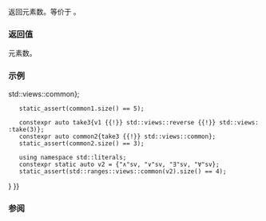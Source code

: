 {{cpp/ranges/common_view/title|size}}
{{cpp/ranges/common_view/navbar}}

{{dcl begin}}
{{dcl|num=1|since=c++20|
constexpr auto size() requires ranges::sized_range&lt;V&gt;;
}}
{{dcl|num=2|since=c++20|
constexpr auto size() const requires ranges::sized_range&lt;const V&gt;;
}}
{{dcl end}}

返回元素数。等价于 {{box|{{c/core|return ranges::size(}}{{rlpsi|/#base_}}{{c/core|);}}}}。

===返回值===
元素数。

===示例===
{{example
|code=
#include &lt;ranges&gt;
#include &lt;string_view&gt;

int main()
{
    constexpr static auto v1 = {1, 2, 3, 4, 5};
    constexpr auto common1{v1 {{!}} std::views::common};
    static_assert(common1.size() == 5);

    constexpr auto take3{v1 {{!}} std::views::reverse {{!}} std::views::take(3)};
    constexpr auto common2{take3 {{!}} std::views::common};
    static_assert(common2.size() == 3);

    using namespace std::literals;
    constexpr static auto v2 = {"∧"sv, "∨"sv, "∃"sv, "∀"sv};
    static_assert(std::ranges::views::common(v2).size() == 4);
}
}}

===参阅===
{{dsc begin}}
{{dsc inc|cpp/ranges/dsc size}}
{{dsc inc|cpp/ranges/dsc ssize}}
{{dsc end}}

{{langlinks|en|es|ja|ru}}